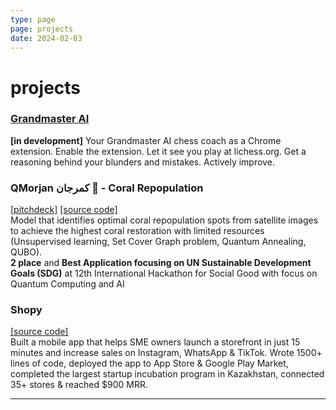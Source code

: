 ```yaml
---
type: page
page: projects
date: 2024-02-03
---
```



# projects

### [Grandmaster AI](https://github.com/akoQassym/grandmaster-ai)
**[in development]** Your Grandmaster AI chess coach as a Chrome extension. Enable the extension. Let it see you play at lichess.org. Get a reasoning behind your blunders and mistakes. Actively improve.

### QMorjan كمرجان 🪸 - Coral Repopulation
[[pitchdeck]](https://www.canva.com/design/DAGDlzHINQQ/Sqj4vnfQjR-goCGfqd68_A/edit?utm_content=DAGDlzHINQQ&utm_campaign=designshare&utm_medium=link2&utm_source=sharebutton) 
[[source code]](https://github.com/akoQassym/coral-repopulation)
\
Model that identifies optimal coral repopulation spots from satellite images to achieve the highest coral restoration with limited resources
(Unsupervised learning, Set Cover Graph problem, Quantum Annealing, QUBO).
\
**2 place** and **Best Application focusing on UN Sustainable Development Goals (SDG)** at 12th International Hackathon for Social Good with focus on Quantum Computing and AI

### Shopy
[[source code]](https://github.com/akoQassym/shopy-mobile)
\
Built a mobile app that helps SME owners launch a storefront in just 15 minutes and increase sales on Instagram, WhatsApp & TikTok.
Wrote 1500+ lines of code, deployed the app to App Store & Google Play Market, completed the largest startup incubation program in Kazakhstan, connected 35+ stores & reached $900 MRR.

---
